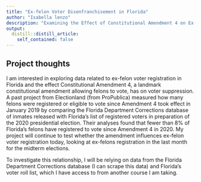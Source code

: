 ```yaml
---
title: "Ex-felon Voter Disenfranchisement in Florida"
author: "Isabella lenzo"
description: "Examining the Effect of Constitutional Amendment 4 on Ex-felon Voter Registration in Florida"
output:
  distill::distill_article:
    self_contained: false
---
```


## Project thoughts

I am interested in exploring data related to ex-felon voter registration in Florida and the effect Constitutional Amendment 4, a landmark constitutional amendment allowing felons to vote, has on voter suppression. A past project from Electionland (from ProPublica) measured how many felons were registered or eligible to vote since Amendment 4 took effect in January 2019 by comparing the Florida Department Corrections database of inmates released with Florida's list of registered voters in preparation of the 2020 presidential election. Their analyses found that fewer than 8% of Florida's felons have registered to vote since Amendment 4 in 2020. My project will continue to test whether the amendment influences ex-felon voter registration today, looking at ex-felons registration in the last month for the midterm elections. 

To investigate this relationship, I will be relying on data from the Florida Department Corrections database (I can scrape this data) and Florida's voter roll list, which I have access to from another course I am taking.





